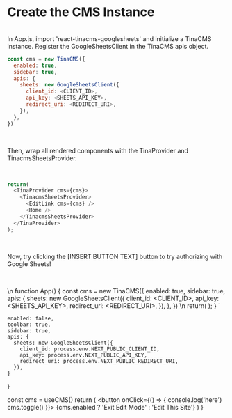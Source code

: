 # Create the CMS Instance
<br />
In App.js, import 'react-tinacms-googlesheets' and initialize a TinaCMS instance. Register the GoogleSheetsClient in the TinaCMS apis object.

```js
const cms = new TinaCMS({
  enabled: true,
  sidebar: true,
  apis: {
    sheets: new GoogleSheetsClient({
      client_id: <CLIENT_ID>,
      api_key: <SHEETS_API_KEY>,
      redirect_uri: <REDIRECT_URI>,
    }),
  },
})
```
<br />

Then, wrap all rendered components with the TinaProvider and TinacmsSheetsProvider.

<br />

```js
return(
  <TinaProvider cms={cms}>
    <TinacmsSheetsProvider>
      <EditLink cms={cms} />
      <Home />
    </TinacmsSheetsProvider>
  </TinaProvider>
);
```
<br />

Now, try clicking the [INSERT BUTTON TEXT] button to try authorizing with Google Sheets!

<br />

\n
function App() {
  const cms = new TinaCMS({
    enabled: true,
    sidebar: true,
    apis: {
      sheets: new GoogleSheetsClient({
        client_id: <CLIENT_ID>,
        api_key: <SHEETS_API_KEY>,
        redirect_uri: <REDIRECT_URI>,
      }),
    },
  })
  \n
  return(
    <TinaProvider cms={cms}>
      <TinacmsSheetsProvider>
        <EditLink cms={cms} />
        <Home />
      </TinacmsSheetsProvider>
    </TinaProvider>
  );
}
`

    enabled: false,
    toolbar: true,
    sidebar: true,
    apis: {
      sheets: new GoogleSheetsClient({
        client_id: process.env.NEXT_PUBLIC_CLIENT_ID,
        api_key: process.env.NEXT_PUBLIC_API_KEY,
        redirect_uri: process.env.NEXT_PUBLIC_REDIRECT_URI,
      }),
    }
}

  const cms = useCMS()
  return (
    <button onClick={() => {
      console.log('here')
      cms.toggle()
      }}>
      {cms.enabled ? 'Exit Edit Mode' : 'Edit This Site'}
    </button>
  )
}

<TinacmsSheetsProvider>
  <EditLink />
</TinacmsSheetsProvider>






